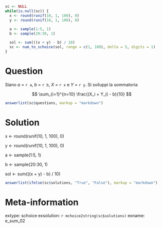 ```r
sc <- NULL
while(is.null(sc)) {
  x <- round(runif(10, 1, 100), 0)
  y <- round(runif(10, 1, 100), 0)
  
  a <- sample(1:5, 1)
  b <- sample(20:30, 1)

  sol <- sum(((x + y) - b) / 10)
  sc <- num_to_schoice(sol, range = c(1, 100), delta = 5, digits = 1)
}
```

Question
========
Siano $a$ = `r a`, $b$ = `r b`, $X$ = `r x` e $Y$ = `r y`. Si sviluppi la sommatoria

$$
\sum_{i=1}^{n=10} \frac{(X_i + Y_i) - b}{10}
$$


```r
answerlist(sc$questions, markup = "markdown")
```

Solution
========

  x <- round(runif(10, 1, 100), 0)
  
  y <- round(runif(10, 1, 100), 0)
  
  a <- sample(1:5, 1)
  
  b <- sample(20:30, 1)

  sol <- sum(((x + y) - b) / 10)

```r
answerlist(ifelse(sc$solutions, "True", "False"), markup = "markdown")
```

Meta-information
================
extype: schoice
exsolution: `r mchoice2string(sc$solutions)`
exname: e_sum_02

